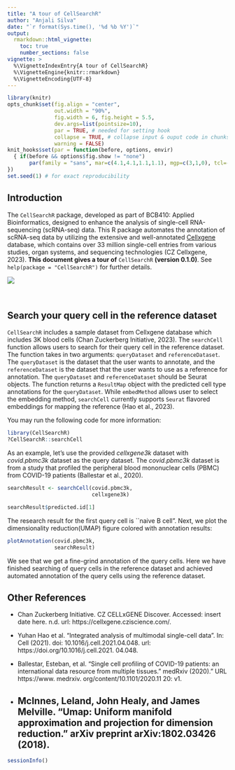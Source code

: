 ```yaml
---
title: "A tour of CellSearchR"
author: "Anjali Silva"
date: "`r format(Sys.time(), '%d %b %Y')`"
output: 
  rmarkdown::html_vignette:
    toc: true
    number_sections: false
vignette: >
  %\VignetteIndexEntry{A tour of CellSearchR}
  %\VignetteEngine{knitr::rmarkdown}
  %\VignetteEncoding{UTF-8}
---
```


```r
library(knitr)
opts_chunk$set(fig.align = "center", 
               out.width = "90%",
               fig.width = 6, fig.height = 5.5,
               dev.args=list(pointsize=10),
               par = TRUE, # needed for setting hook 
               collapse = TRUE, # collapse input & ouput code in chunks
               warning = FALSE)
knit_hooks$set(par = function(before, options, envir)
  { if(before && options$fig.show != "none") 
       par(family = "sans", mar=c(4.1,4.1,1.1,1.1), mgp=c(3,1,0), tcl=-0.5)
})
set.seed(1) # for exact reproducibility
```

## Introduction

The `CellSearchR` package, developed as part of BCB410: Applied Bioinformatics, designed to enhance the analysis of single-cell RNA-sequencing (scRNA-seq) data. This R package automates the annotation of scRNA-seq data by utilizing the extensive and well-annotated [Cellxgene](https://cellxgene.cziscience.com/) database, which contains over 33 million single-cell entries from various studies, organ systems, and sequencing technologies (CZ Cellxgene, 2023). **This document gives a tour of** `CellSearchR` **(version 0.1.0)**. See `help(package = "CellSearchR")` for further details.

![](cellsearchr.jepg)

<br>

## Search your query cell in the reference dataset

`CellSearchR` includes a sample dataset from Cellxgene database which includes 3K blood cells (Chan Zuckerberg Initiative, 2023). The `searchCell` function allows users to search for their query cell in the reference dataset. The function takes in two arguments: `queryDataset` and `referenceDataset`. The `queryDataset` is the dataset that the user wants to annotate, and the `referenceDataset` is the dataset that the user wants to use as a reference for annotation. The `queryDataset` and `referenceDataset` should be Seurat objects. The function returns a `ResultMap` object with the predicted cell type annotations for the `queryDataset`. While `embedMethod` allows user to select the embedding method, `searchCell` currently supports `Seurat` flavored embeddings for mapping the reference (Hao et al., 2023). 

You may run the following code for more information:

```r
library(CellSearchR)
?CellSearchR::searchCell
```



As an example, let's use the provided *cellxgene3k* dataset with *covid.pbmc3k* dataset as the query dataset. The *covid.pbmc3k* dataset is from a study that profiled the peripheral blood mononuclear cells (PBMC) from COVID-19 patients (Ballestar et al., 2020). 


```r
searchResult <- searchCell(covid.pbmc3k, 
                           cellxgene3k)

searchResult$predicted.id[1]
```


The research result for the first query cell is  ``naive B cell". Next, we plot the dimensionality reduction(UMAP) figure colored with annotation results:

```r
plotAnnotation(covid.pbmc3k, 
               searchResult)
```

We see that we get a fine-grind annotation of the query cells. Here we have finished searching of query cells in the reference dataset and achieved automated annotation of the query cells using the reference dataset.

## Other References

- Chan Zuckerberg Initiative. CZ CELLxGENE Discover. Accessed: insert date here. n.d. url: https://cellxgene.cziscience.com/.

- Yuhan Hao et al. “Integrated analysis of multimodal single-cell data”. In: Cell (2021). doi: 10.1016/j.cell.2021.04.048. url: https://doi.org/10.1016/j.cell.2021. 04.048.

- Ballestar, Esteban, et al. "Single cell profiling of COVID-19 patients: an international data resource from multiple tissues.” medRxiv (2020)." URL https://www. medrxiv. org/content/10.1101/2020.11 20: v1.

- McInnes, Leland, John Healy, and James Melville. "Umap: Uniform manifold approximation and projection for dimension reduction." arXiv preprint arXiv:1802.03426 (2018).
------------------------------------------------------------------------

```r
sessionInfo()
```
